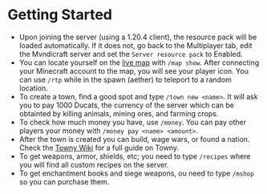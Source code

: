 # Getting Started

- Upon joining the server (using a 1.20.4 client), the resource pack will be loaded automatically. If it does not, go back to the Multiplayer tab, edit the Mvndicraft server and set the `Server resource pack` to Enabled.
- You can locate yourself on the [live map](https://map.mvndicraft.net) with `/map show`. After connecting your Minecraft account to the map, you will see your player icon. You can use `/rtp` while in the spawn (aether) to teleport to a random location.
- To create a town, find a good spot and type `/town new <name>`. It will ask you to pay 1000 Ducats, the currency of the server which can be obtainted by killing animals, mining ores, and farming crops.
- To check how much money you have, use `/money`. You can pay other players your money with `/money pay <name> <amount>`.
- After the town is created you can build, wage wars, or found a nation. Check the [Towny Wiki](https://github.com/TownyAdvanced/Towny/wiki/How-Towny-Works) for a full guide on Towny.
- To get weapons, armor, shields, etc; you need to type `/recipes` where you will find all custom recipes on the server.
- To get enchantment books and siege weapons, ou need to type `/mshop` so you can purchase them.